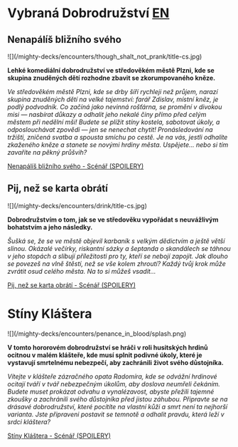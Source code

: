 ---
---

# Vybraná Dobrodružství [EN](index)

## Nenapálíš bližního svého

<div className="inline-block -my-10">
![](/mighty-decks/encounters/though_shalt_not_prank/title-cs.jpg)
</div>

**Lehké komediální dobrodružství ve středověkém městě Plzni, kde se skupina znuděných dětí rozhodne zbavit se zkorumpovaného kněze.**

_Ve středověkém městě Plzni, kde se drby šíří rychleji než průjem, narazí skupina znuděných dětí na velké tajemství: farář Zdislav, místní kněz, je podlý podvodník. Co začíná jako nevinná rošťárna, se promění v divokou misi — nasbírat důkazy a odhalit jeho nekalé činy přímo před celým městem při nedělní mši!
Budete se plížit stíny kostela, sabotovat úkoly, a odposlouchávat zpovědi — jen se nenechat chytit! Pronásledování na tržišti, zničená svatba a spousta smíchu po cestě. Je na vás, jestli odhalíte zkaženého kněze a stanete se novými hrdiny města.
Uspějete... nebo si tím zavaříte na pěkný průšvih?_

[Nenapálíš bližního svého - Scénář (SPOILERY)](PH-cs-nenapalis-blizniho-sveho)

## Pij, než se karta obrátí

<div className="inline-block -my-10">
![](/mighty-decks/encounters/drink/title-cs.jpg)
</div>

**Dobrodružstvím o tom, jak se ve středověku vypořádat s neuvážlivým bohatstvím a jeho následky.**

_Šušká se, že se ve městě objevil karbaník s velkým dědictvím a ještě větší slinou. Okázalé večírky, riskantní sázky a šeptanda o skandálech se táhnou v jeho stopách a slibují příležitosti pro ty, kteří se nebojí zapojit. Jak dlouho se povezeš na vlně štěstí, než se vše kolem zhroutí? Každý tvůj krok může zvrátit osud celého města. Na to si můžeš vsadit..._

[Pij, než se karta obrátí - Scénář (SPOILERY)](PH-cs-pij-nez-se-karta-obrati)

# Stíny Kláštera

<div className="inline-block -my-10">
![](/mighty-decks/encounters/penance_in_blood/splash.png)
</div>

**V tomto hororovém dobrodružství se hráči v roli husitských hrdinů ocitnou v malém klášteře, kde musí splnit podivné úkoly, které je vystavují smrtelnému nebezpečí, aby zachránili život svého důstojníka.**

_Vítejte v klášteře zázračného opata Radomíra, kde se odvážní hrdinové ocitají tváří v tvář nebezpečným úkolům, aby doslova neumřeli čekáním. Budete muset prokázat odvahu a vynalézavost, abyste přežili tajemné zkoušky a zachránili svého důstojníka před jistou záhubou. Připravte se na drásavé dobrodružství, které pocítíte na vlastní kůži a smrt není ta nejhorší varianta. Jste připraveni postavit se temnotě a odhalit pravdu, která leží v srdci kláštera?_

[Stíny Kláštera - Scénář (SPOILERY)](PH-cs-penance-in-blood)

